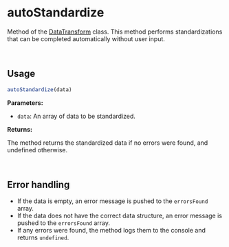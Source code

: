 
<Meta
  title="Helpers/DataTransform/autoStandardize"
/>

# autoStandardize
Method of the [DataTransform](./?path=/docs/helpers-datatransform-datatransform-class--docs) class. This method performs standardizations that can be completed automatically without user input.

&nbsp;
## Usage
```js
autoStandardize(data)
```

**Parameters:**

- `data`: An array of data to be standardized.

**Returns:**

The method returns the standardized data if no errors were found, and undefined otherwise.

&nbsp;
## Error handling
- If the data is empty, an error message is pushed to the `errorsFound` array.
- If the data does not have the correct data structure, an error message is pushed to the `errorsFound` array.
- If any errors were found, the method logs them to the console and returns `undefined`.

